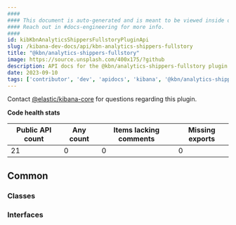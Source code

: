 ```yaml
---
####
#### This document is auto-generated and is meant to be viewed inside our experimental, new docs system.
#### Reach out in #docs-engineering for more info.
####
id: kibKbnAnalyticsShippersFullstoryPluginApi
slug: /kibana-dev-docs/api/kbn-analytics-shippers-fullstory
title: "@kbn/analytics-shippers-fullstory"
image: https://source.unsplash.com/400x175/?github
description: API docs for the @kbn/analytics-shippers-fullstory plugin
date: 2023-09-10
tags: ['contributor', 'dev', 'apidocs', 'kibana', '@kbn/analytics-shippers-fullstory']
---
```




Contact [@elastic/kibana-core](https://github.com/orgs/elastic/teams/kibana-core) for questions regarding this plugin.

**Code health stats**

| Public API count  | Any count | Items lacking comments | Missing exports |
|-------------------|-----------|------------------------|-----------------|
| 21 | 0 | 0 | 0 |

## Common

### Classes
<DocDefinitionList data={kbnAnalyticsShippersFullstoryObj.common.classes}/>

### Interfaces
<DocDefinitionList data={kbnAnalyticsShippersFullstoryObj.common.interfaces}/>


